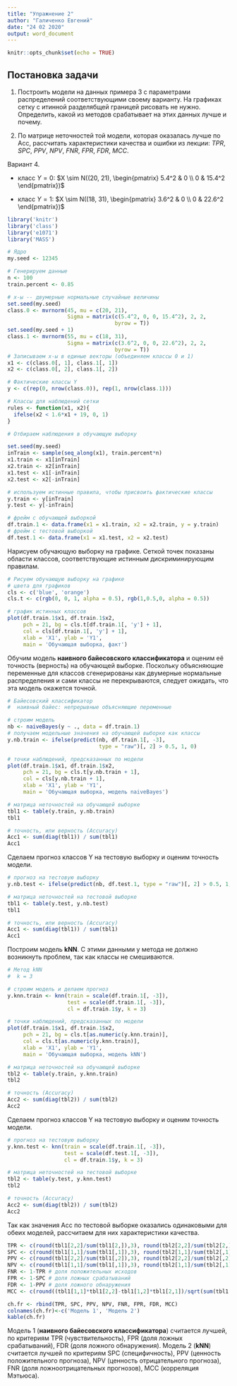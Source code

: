 ---
title: "Упражнение 2"
author: "Галиченко Евгений"
date: "24 02 2020"
output: word_document
---

```{r setup, include=FALSE}
knitr::opts_chunk$set(echo = TRUE)
```

## Постановка задачи
1. Построить модели на данных примера 3 с параметрами распределений соответствующими своему варианту. На графиках сетку с итинной разделябщей границей рисовать не нужно. Определить, какой из методов срабатывает на этих данных лучше и почему.

2. По матрице неточностей той модели, которая оказалась лучше по Acc, рассчитать характеристики качества и ошибки из лекции: $TPR$, $SPC$, $PPV$, $NPV$, $FNR$, $FPR$, $FDR$, $MCC$.

Вариант 4. 

- класс $Y=0$: $X \sim N((20, 21), \begin{pmatrix}
5.4^2 & 0 \\
0 & 15.4^2 \end{pmatrix})$

- класс $Y=1$: $X \sim N((18, 31), \begin{pmatrix}
3.6^2 & 0 \\
0 & 22.6^2 \end{pmatrix})$

``` {r, massage = FALSE, warning = FALSE}
library('knitr')
library('class')
library('e1071')
library('MASS')

# Ядро
my.seed <- 12345

# Генерируем данные
n <- 100
train.percent <- 0.85

# х-ы -- двумерные нормальные случайные величины
set.seed(my.seed)
class.0 <- mvrnorm(45, mu = c(20, 21),
                   Sigma = matrix(c(5.4^2, 0, 0, 15.4^2), 2, 2,
                                  byrow = T))
set.seed(my.seed + 1)
class.1 <- mvrnorm(55, mu = c(18, 31),
                   Sigma = matrix(c(3.6^2, 0, 0, 22.6^2), 2, 2,
                                  byrow = T))
# Записываем х-ы в единые векторы (объединяем классы 0 и 1)
x1 <- c(class.0[, 1], class.1[, 1])
x2 <- c(class.0[, 2], class.1[, 2])

# Фактические классы Y
y <- c(rep(0, nrow(class.0)), rep(1, nrow(class.1)))

# Классы для наблюдений сетки
rules <- function(x1, x2){
  ifelse(x2 < 1.6*x1 + 19, 0, 1)
}

# Отбираем наблюдения в обучающую выборку

set.seed(my.seed)
inTrain <- sample(seq_along(x1), train.percent*n)
x1.train <- x1[inTrain]
x2.train <- x2[inTrain]
x1.test <- x1[-inTrain]
x2.test <- x2[-inTrain]

# используем истинные правила, чтобы присвоить фактические классы
y.train <- y[inTrain]
y.test <- y[-inTrain]

# фрейм с обучающей выборкой
df.train.1 <- data.frame(x1 = x1.train, x2 = x2.train, y = y.train)
# фрейм с тестовой выборкой
df.test.1 <- data.frame(x1 = x1.test, x2 = x2.test)
```

Нарисуем обучающую выборку на графике. Сеткой точек показаны области классов, соответствующие истинным дискриминирующим правилам.

```{r, fig.height = 5, fig.width = 5}
# Рисуем обучающую выборку на графике
# цвета для графиков
cls <- c('blue', 'orange')
cls.t <- c(rgb(0, 0, 1, alpha = 0.5), rgb(1,0.5,0, alpha = 0.5))

# график истинных классов
plot(df.train.1$x1, df.train.1$x2, 
     pch = 21, bg = cls.t[df.train.1[, 'y'] + 1], 
     col = cls[df.train.1[, 'y'] + 1],
     xlab = 'X1', ylab = 'Y1',
     main = 'Обучающая выборка, факт')
```

Обучим модель **наивного байесовского классификатора** и оценим её точность (верность) на обучающей выборке. Поскольку объясняющие переменные для классов сгенерированы как двумерные нормальные распределения и сами классы не перекрываются, следует ожидать, что эта модель окажется точной.

```{r, fig.height = 5, fig.width = 5}
# Байесовский классификатор
#  наивный байес: непрерывные объясняющие переменные

# строим модель
nb <- naiveBayes(y ~ ., data = df.train.1)
# получаем модельные значения на обучающей выборке как классы
y.nb.train <- ifelse(predict(nb, df.train.1[, -3], 
                             type = "raw")[, 2] > 0.5, 1, 0)

# точки наблюдений, предсказанных по модели
plot(df.train.1$x1, df.train.1$x2, 
     pch = 21, bg = cls.t[y.nb.train + 1],
     col = cls[y.nb.train + 1], 
     xlab = 'X1', ylab = 'Y1',
     main = 'Обучающая выборка, модель naiveBayes')

# матрица неточностей на обучающей выборке
tbl1 <- table(y.train, y.nb.train)
tbl1

# точность, или верность (Accuracy)
Acc1 <- sum(diag(tbl1)) / sum(tbl1)
Acc1
```

Сделаем прогноз классов Y на тестовую выборку и оценим точность модели.   

```{r, fig.height = 5, fig.width = 5}

# прогноз на тестовую выборку
y.nb.test <- ifelse(predict(nb, df.test.1, type = "raw")[, 2] > 0.5, 1, 0)

# матрица неточностей на тестовой выборке
tbl1 <- table(y.test, y.nb.test)
tbl1

# точность, или верность (Accuracy)
Acc1 <- sum(diag(tbl1)) / sum(tbl1)
Acc1

```

Построим модель **kNN**. С этими данными у метода не должно возникнуть проблем, так как классы не смешиваются.

```{r, fig.height = 5, fig.width = 5}

# Метод kNN
#  k = 3

# строим модель и делаем прогноз
y.knn.train <- knn(train = scale(df.train.1[, -3]), 
                   test = scale(df.train.1[, -3]),
                   cl = df.train.1$y, k = 3)

# точки наблюдений, предсказанных по модели
plot(df.train.1$x1, df.train.1$x2, 
     pch = 21, bg = cls.t[as.numeric(y.knn.train)], 
     col = cls.t[as.numeric(y.knn.train)],
     xlab = 'X1', ylab = 'Y1',
     main = 'Обучающая выборка, модель kNN')

# матрица неточностей на обучающей выборке
tbl2 <- table(y.train, y.knn.train)
tbl2

# точность (Accuracy)
Acc2 <- sum(diag(tbl2)) / sum(tbl2)
Acc2
```

Сделаем прогноз классов Y на тестовую выборку и оценим точность модели. 

```{r, fig.height = 5, fig.width = 5}

# прогноз на тестовую выборку
y.knn.test <- knn(train = scale(df.train.1[, -3]), 
                  test = scale(df.test.1[, -3]),
                  cl = df.train.1$y, k = 3)

# матрица неточностей на тестовой выборке
tbl2 <- table(y.test, y.knn.test)
tbl2

# точность (Accuracy)
Acc2 <- sum(diag(tbl2)) / sum(tbl2)
Acc2

```

Так как значения Acc по тестовой выборке оказались одинаковыми для обеих моделей, рассчитаем для них характеристики качества.

```{r characteristics}
TPR <- c(round(tbl1[2,2]/sum(tbl1[2,]),3), round(tbl2[2,2]/sum(tbl2[2,]),3)) # чувствительность
SPC <- c(round(tbl1[1,1]/sum(tbl1[,1]),3), round(tbl2[1,1]/sum(tbl2[,1]),3)) # специфичность
PPV <- c(round(tbl1[2,2]/sum(tbl1[,2]),3), round(tbl2[2,2]/sum(tbl2[,2]),3)) # ценность положительного прогноза
NPV <- c(round(tbl1[1,1]/sum(tbl1[,1]),3), round(tbl2[1,1]/sum(tbl2[,1]),3)) # ценность отрицательного прогноза
FNR <- 1-TPR # доля положительных исходов
FPR <- 1-SPC # доля ложных срабатываний
FDR <- 1-PPV # доля ложного обнаружения
MCC <- c(round((tbl1[1,1]*tbl1[2,2]-tbl1[1,2]*tbl1[2,1])/sqrt(sum(tbl1[,2])*sum(tbl1[2,])*sum(tbl1[1,])*sum(tbl1[,1])),3), round((tbl2[1,1]*tbl2[2,2]-tbl2[1,2]*tbl2[2,1])/sqrt(sum(tbl2[,2])*sum(tbl2[2,])*sum(tbl2[1,])*sum(tbl2[,1])),3)) # корреляция Мэтьюса 

ch.fr <- rbind(TPR, SPC, PPV, NPV, FNR, FPR, FDR, MCC)
colnames(ch.fr)<-c('Модель 1', 'Модель 2')
kable(ch.fr)
```

Модель 1 (**наивного байесовского классификатора**) считается лучшей, по критериям TPR (чувствительность), FPR (доля ложных срабатываний), FDR (доля ложного обнаружения). Модель 2 (**kNN**) считается лучшей по критериям SPC (специфичность), PPV (ценность положительного прогноза), NPV (ценность отрицательного прогноза), FNR (доля ложноотрицательных прогнозов), МСС (корреляция Мэтьюса).